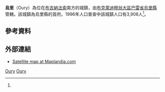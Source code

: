 {{Infobox settlement
|name = 烏里
|settlement_type = 
|native_name = Oury
|nickname = 
|image_skyline = 
|image_size = 
|image_caption =
|image_flag = 
|image_seal = 
|seal_size =
|image_map = 
|map_caption = 
|pushpin_map = Burkina Faso
|pushpin_map_caption = 烏里在布基納法索的位置
|coordinates_region = 
|subdivision_type = 國家
|subdivision_name = {{flag|Burkina Faso}}
|subdivision_type1 = 大區
|subdivision_name1 = [[布克萊迪穆翁大區|布克萊迪穆翁大區]]
|subdivision_type2 = [[布吉納法索行政區劃|省]]
|subdivision_name2 = [[巴雷省|巴雷省]]
|subdivision_type3 = [[縣_(布吉納法索)|縣]]
|subdivision_name3 = [[烏里縣|烏里縣]]
|leader_title = 
|leader_name = 
|established_title = 
|established_date = 
|area_total_km2 = 
|population_as_of = 1996
|population_footnotes =<ref name=IC>[http://www.inforoute-communale.gov.bf/list_vill/bm.htm Burkinabé government inforoute communale] {{webarchive|url=https://web.archive.org/web/20080124133758/http://www.inforoute-communale.gov.bf/list_vill/bm.htm |date=2008-01-24 }}</ref>
|population_total = 3,908
|population_density_km2 =
|population_blank1_title = 民族
|population_blank1 = 
|timezone =GMT
|coordinates_display = inline,title
|utc_offset = +0
|latd=11
|latm=58
|lats=00
|latNS=N
|longd=3
|longm=03
|longs=00
|longEW=W
|website = 
}}

'''烏里'''（Oury）為位在[[布吉納法索|布吉納法索]]南方的城鎮，由[[布克萊迪穆翁大區|布克萊迪穆翁大區]][[巴雷省|巴雷省]][[烏里縣|烏里縣]]管轄。該城鎮為烏里縣的首府。1996年人口普查中該城鎮人口有3,908人<ref name=IC/>。

==參考資料==
{{Reflist}}

==外部連結==
*[http://www.maplandia.com/burkina-faso/mou-houn/oury/oury/ Satellite map at Maplandia.com] {{Wayback|url=http://www.maplandia.com/burkina-faso/mou-houn/oury/oury/ |date=20160304072407 }}

{{巴雷省}}

[[Category:布克萊迪穆翁大區聚居地|Oury]]
[[Category:巴雷省|Oury]]

{{BurkinaFaso-geo-stub}}